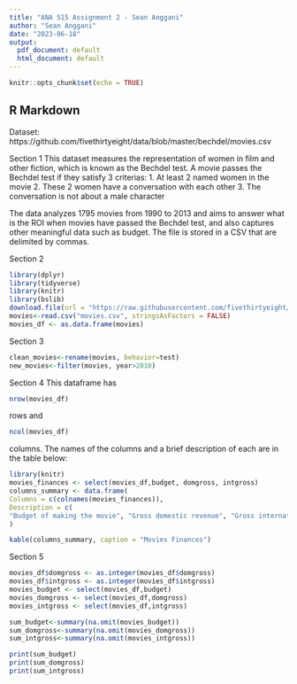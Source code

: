 ```yaml
---
title: "ANA 515 Assignment 2 - Sean Anggani"
author: "Sean Anggani"
date: "2023-06-18"
output:
  pdf_document: default
  html_document: default
---
```


```r
knitr::opts_chunk$set(echo = TRUE)
```

## R Markdown

Dataset: https://github.com/fivethirtyeight/data/blob/master/bechdel/movies.csv

Section 1
	This dataset measures the representation of women in film and other fiction, which is known as the Bechdel test. A movie passes the Bechdel test if they satisfy 3 criterias:
1. At least 2 named women in the movie
2. These 2 women have a conversation with each other
3. The conversation is not about a male character

The data analyzes 1795 movies from 1990 to 2013 and aims to answer what is the ROI when movies have passed the Bechdel test, and also captures other meaningful data such as budget. The file is stored in a CSV that are delimited by commas.


Section 2
```r
library(dplyr)
library(tidyverse)
library(knitr)
library(bslib)
download.file(url = "https://raw.githubusercontent.com/fivethirtyeight/data/master/bechdel/movies.csv", destfile = "movies.csv")
movies<-read.csv("movies.csv", stringsAsFactors = FALSE)
movies_df <- as.data.frame(movies)
```

Section 3
```r
clean_movies<-rename(movies, behavior=test)
new_movies<-filter(movies, year>2010)
```

Section 4
This dataframe has 
```r
nrow(movies_df)
```
rows and
```r
ncol(movies_df)
```
columns. The names of the columns and a brief description of each are in the table below:
```r
library(knitr)
movies_finances <- select(movies_df,budget, domgross, intgross)
columns_summary <- data.frame(
Columns = c(colnames(movies_finances)),
Description = c(
"Budget of making the movie", "Gross domestic revenue", "Gross international revenue")
)

kable(columns_summary, caption = "Movies Finances")
```

Section 5
```r
movies_df$domgross <- as.integer(movies_df$domgross)
movies_df$intgross <- as.integer(movies_df$intgross)
movies_budget <- select(movies_df,budget)
movies_domgross <- select(movies_df,domgross)
movies_intgross <- select(movies_df,intgross)

sum_budget<-summary(na.omit(movies_budget))
sum_domgross<-summary(na.omit(movies_domgross))
sum_intgross<-summary(na.omit(movies_intgross))

print(sum_budget)
print(sum_domgross)
print(sum_intgross)
```
